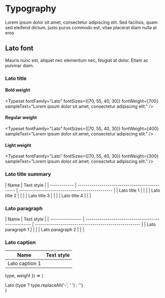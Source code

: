 

<Meta title="Foundation/Typography/Overview" />

# Typography

Lorem ipsum dolor sit amet, consectetur adipiscing elit. Sed facilisis, quam sed eleifend dictum, justo purus commodo est, vitae placerat diam nulla at eros

## Lato font

Mauris nunc est, aliquet nec elementum nec, feugiat at dolor. Etiam ac pulvinar diam.

### Lato title

#### Bold weight

<Typeset
  fontFamily="Lato"
  fontSizes={[70, 55, 40, 30]}
  fontWeight={700}
  sampleText="Lorem ipsum dolor sit amet, consectetur adipiscing elit."
/>

#### Regular weight

<Typeset
  fontFamily="Lato"
  fontSizes={[70, 55, 40, 30]}
  fontWeight={400}
  sampleText="Lorem ipsum dolor sit amet, consectetur adipiscing elit."
/>

#### Light weight

<Typeset
  fontFamily="Lato"
  fontSizes={[70, 55, 40, 30]}
  fontWeight={300}
  sampleText="Lorem ipsum dolor sit amet, consectetur adipiscing elit."
/>

### Lato title summary

| Name         | Text style                                     |
| ------------ | ---------------------------------------------- | ----------------------------------------------- |
| Lato title 1 | <LatoTextBlock type="title-1" weight="bold" /> | <LatoTextBlock type="title-1" weight="light" /> |
| Lato title 2 | <LatoTextBlock type="title-2" weight="bold" /> | <LatoTextBlock type="title-2" weight="light" /> |
| Lato title 3 | <LatoTextBlock type="title-3" weight="bold" /> | <LatoTextBlock type="title-3" weight="light" /> |
| Lato title 4 | <LatoTextBlock type="title-4" weight="bold" /> | <LatoTextBlock type="title-4" weight="light" /> |

### Lato paragraph

| Name             | Text style                                         |
| ---------------- | -------------------------------------------------- | ----------------------------------------------------- |
| Lato paragraph 1 | <LatoTextBlock type="paragraph-1" weight="bold" /> | <LatoTextBlock type="paragraph-1" weight="regular" /> |
| Lato paragraph 2 | <LatoTextBlock type="paragraph-2" weight="bold" /> | <LatoTextBlock type="paragraph-2" weight="regular" /> |

### Lato caption

| Name           | Text style                                        |
| -------------- | ------------------------------------------------- |
| Lato caption 1 | <LatoTextBlock type="caption" weight="regular" /> |


  type,
  weight
}) => (
  <div className={['lato-text', `lato-text--${type}`, `lato-text--${type}_${weight}`].join(' ')}>
    Lato {type ? type.replaceAll('-', ' ') : ''}
  </div>
)
